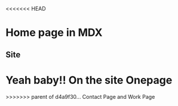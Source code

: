 <<<<<<< HEAD

<SEO title="Home" />

# Home page in MDX

## Site

Yeah baby!! On the site Onepage
=======

<SEO title="Home" />

<Welcome/>
<Me/>
<Work/>
>>>>>>> parent of d4a9f30... Contact Page and Work Page
